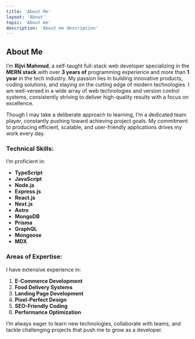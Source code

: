 ```yaml
---
title: 'About Me'
layout: 'About'
topic: 'About me'
description: 'About me description'
---
```


## About Me

I’m **Rijvi Mahmud**, a self-taught full-stack web developer specializing in the **MERN stack** with over **3 years of** programming experience and more than **1 year** in the tech industry. My passion lies in building innovative products, coding solutions, and staying on the cutting edge of modern technologies. I am well-versed in a wide array of web technologies and version control systems, consistently striving to deliver high-quality results with a focus on excellence.

Though I may take a deliberate approach to learning, I’m a dedicated team player, constantly pushing toward achieving project goals. My commitment to producing efficient, scalable, and user-friendly applications drives my work every day.

### Technical Skills:

I’m proficient in:

- **TypeScript**
- **JavaScript**
- **Node.js**
- **Express.js**
- **React.js**
- **Next.js**
- **Astro**
- **MongoDB**
- **Prisma**
- **GraphQL**
- **Mongoose**
- **MDX**

### Areas of Expertise:

I have extensive experience in:

1. **E-Commerce Development**
2. **Food Delivery Systems**
3. **Landing Page Development**
4. **Pixel-Perfect Design**
5. **SEO-Friendly Coding**
6. **Performance Optimization**

I’m always eager to learn new technologies, collaborate with teams, and tackle challenging projects that push me to grow as a developer.

